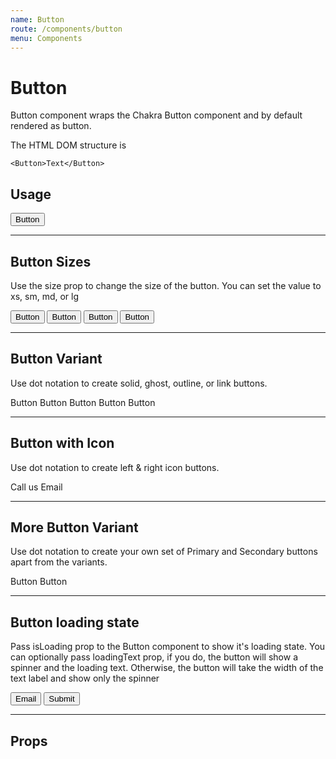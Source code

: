 ```yaml
---
name: Button
route: /components/button
menu: Components
---
```



# Button

Button component wraps the Chakra Button component and by default rendered as button.

The HTML DOM structure is

```
<Button>Text</Button>
```

## Usage

<Playground>
  <Button variantColor="green">Button</Button>
</Playground>

---

## Button Sizes

Use the size prop to change the size of the button. You can set the value to xs, sm, md, or lg

<Playground>
  <Flex.Row alignItems="center" justifyContent="space-evenly">
    <Button variantColor="teal" size="xs">
      Button
    </Button>
    <Button variantColor="teal" size="sm">
      Button
    </Button>
    <Button variantColor="teal" size="md">
      Button
    </Button>
    <Button variantColor="teal" size="lg">
      Button
    </Button>
  </Flex.Row>
</Playground>

---

## Button Variant

Use dot notation to create solid, ghost, outline, or link buttons.

<Playground>
  <Flex.Row alignItems="center" justifyContent="space-evenly">
    <Button.Solid>Button</Button.Solid>
    <Button.Outline>Button</Button.Outline>
    <Button.Ghost>Button</Button.Ghost>
    <Button.Link href="#button-variant">Button</Button.Link>
    <Button.Link href="https://chakra-ui.com/" isExternal>
      Button
    </Button.Link>
  </Flex.Row>
</Playground>

---

## Button with Icon

Use dot notation to create left & right icon buttons.

<Playground>
  <Flex.Row alignItems="center" justifyContent="space-evenly">
    <Button.LeftIcon>Call us</Button.LeftIcon>
    <Button.RightIcon>Email</Button.RightIcon>
  </Flex.Row>
</Playground>

---

## More Button Variant

Use dot notation to create your own set of Primary and Secondary buttons apart from the variants.

<Playground>
  <Flex.Row alignItems="center" justifyContent="space-evenly">
    <Button.Primary>Button</Button.Primary>
    <Button.Secondary>Button</Button.Secondary>
  </Flex.Row>
</Playground>

---

## Button loading state

Pass isLoading prop to the Button component to show it's loading state. You can optionally pass loadingText prop, if you do, the button will show a spinner and the loading text. Otherwise, the button will take the width of the text label and show only the spinner

<Playground>
  <Flex.Row alignItems="center">
    <Button isLoading variantColor="teal" variant="solid">
      Email
    </Button>
    <Button
      ml={2}
      isLoading
      loadingText="Submitting"
      variantColor="teal"
      variant="outline"
    >
      Submit
    </Button>
  </Flex.Row>
</Playground>

---

## Props

<Props of={Button} />
